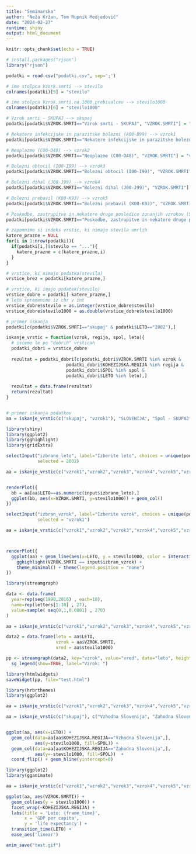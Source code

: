 ```yaml
---
title: "Seminarska"
author: "Neža Kržan, Tom Rupnik Medjedovič"
date: "2024-02-27"
runtime: shiny
output: html_document
---
```


```r
knitr::opts_chunk$set(echo = TRUE)

# install.packages("rjson")
library("rjson")
```

```r
podatki = read.csv("podatki.csv", sep=';')

# ime stolpca Vzork.smrti --> stevilo
colnames(podatki)[5] = "stevilo"

# ime stolpca Vzrok.smrti.na.1000.prebivalcev --> stevilo1000
colnames(podatki)[6] = "stevilo1000"

# Vzrok smrti - SKUPAJ --> skupaj
podatki[podatki$VZROK.SMRTI=="Vzrok smrti - SKUPAJ", "VZROK.SMRTI"] = "skupaj"

# Nekatere infekcijske in parazitske bolezni (A00-B99) --> vzrok1
podatki[podatki$VZROK.SMRTI=="Nekatere infekcijske in parazitske bolezni (A00-B99)", "VZROK.SMRTI"] = "vzrok1"

# Neoplazme (C00-D48) --> vzrok2
podatki[podatki$VZROK.SMRTI=="Neoplazme (C00-D48)", "VZROK.SMRTI"] = "vzrok2"

# Bolezni obtocil (I00-I99) --> vzrok3
podatki[podatki$VZROK.SMRTI=="Bolezni obtocil (I00-I99)", "VZROK.SMRTI"] = "vzrok3"

# Bolezni dihal (J00-J99) --> vzrok4
podatki[podatki$VZROK.SMRTI=="Bolezni dihal (J00-J99)", "VZROK.SMRTI"] = "vzrok4"

# Bolezni prebavil (K00-K93) --> vzrok5
podatki[podatki$VZROK.SMRTI=="Bolezni prebavil (K00-K93)", "VZROK.SMRTI"] = "vzrok5"

# Poskodbe, zastrupitve in nekatere druge posledice zunanjih vzrokov (S00-T98) --> vzrok6
podatki[podatki$VZROK.SMRTI=="Poskodbe, zastrupitve in nekatere druge posledice zunanjih vzrokov (S00-T98)", "VZROK.SMRTI"] = "vzrok6"
```

```r
# zapomnimo si indeks vrstic, ki nimajo stevila umrlih
katere_prazne = NULL
for(i in 1:nrow(podatki)){
  if(podatki[i,]$stevilo == "..."){
    katere_prazne = c(katere_prazne,i)
  }
}

# vrstice, ki nimajo podatka(stevila)
vrstice_brez = podatki[katere_prazne,]

# vrstice, ki imajo podatek(stevilo)
vrstice_dobre = podatki[-katere_prazne,]
# leto spremenimo iz chr v int
vrstice_dobre$stevilo = as.integer(vrstice_dobre$stevilo)
vrstice_dobre$stevilo1000 = as.double(vrstice_dobre$stevilo1000)
```


```r
# primer iskanja
podatki[c(podatki$VZROK.SMRTI=="skupaj" & podatki$LETO=="2002"),]
```

```r
iskanje_vrstic = function(vzrok, regija, spol, leto){
  # iscemo le po "dobrih" vrsticah
  podatki_dobri = vrstice_dobre
  
  rezultat = podatki_dobri[c(podatki_dobri$VZROK.SMRTI %in% vzrok &
                       podatki_dobri$KOHEZIJSKA.REGIJA %in% regija &
                       podatki_dobri$SPOL %in% spol &
                       podatki_dobri$LETO %in% leto),]
  
  rezultat = data.frame(rezultat)
  return(rezultat)
}


# primer iskanja podatkov
aa = iskanje_vrstic(c("skupaj", "vzrok1"), "SLOVENIJA", "Spol - SKUPAJ", c(2002:2022))
```

```r
library(shiny)
library(ggplot2)
library(gghighlight)
library(gridExtra)

selectInput("izbrano_leto", label="Izberite leto", choices = unique(podatki$LETO),
            selected = 2002)

aa = iskanje_vrstic(c("vzrok1","vzrok2","vzrok3","vzrok4","vzrok5","vzrok6"), "SLOVENIJA", "Spol - SKUPAJ", c(2002:2022))


renderPlot({
  bb = aa[aa$LETO==as.numeric(input$izbrano_leto),]
  ggplot(bb, aes(x=VZROK.SMRTI, y=stevilo1000)) + geom_col()
})
```

```r
selectInput("izbran_vzrok", label="Izberite vzrok", choices = unique(podatki$VZROK.SMRTI)[2:7],
            selected = "vzrok1")

aa = iskanje_vrstic(c("vzrok1","vzrok2","vzrok3","vzrok4","vzrok5","vzrok6"), c("Vzhodna Slovenija", "Zahodna Slovenija"), "Spol - SKUPAJ", c(2002:2022))



renderPlot({
  ggplot(aa) + geom_line(aes(x=LETO, y = stevilo1000, color = interaction(VZROK.SMRTI, KOHEZIJSKA.REGIJA),group = interaction(VZROK.SMRTI, KOHEZIJSKA.REGIJA))) +
    gghighlight(VZROK.SMRTI == input$izbran_vzrok) +
    theme_minimal() + theme(legend.position = "none") 
})
```


```r
library(streamgraph)

data <- data.frame(
  year=rep(seq(1990,2016) , each=10),
  name=rep(letters[1:10] , 27),
  value=sample( seq(0,1,0.0001) , 270)
)

aa = iskanje_vrstic(c("vzrok1","vzrok2","vzrok3","vzrok4","vzrok5","vzrok6"), "SLOVENIJA", "Spol - SKUPAJ", c(2002:2022))

data2 = data.frame(leto = aa$LETO,
                   vzrok = aa$VZROK.SMRTI,
                   vred = aa$stevilo1000)

pp <- streamgraph(data2, key="vzrok", value="vred", date="leto", height="300px", width="1000px") %>%
  sg_legend(show=TRUE, label="Vzrok: ")

library(htmlwidgets)
saveWidget(pp, file="test.html")
```

```r
library(hrbrthemes)
library(ggplot2)

aa = iskanje_vrstic(c("vzrok1","vzrok2","vzrok3","vzrok4","vzrok5","vzrok6"), c("Vzhodna Slovenija", "Zahodna Slovenija"), c("Moski", "Zenski"), c(2002:2022))

aa = iskanje_vrstic(c("skupaj"), c("Vzhodna Slovenija", "Zahodna Slovenija"), c("Moski", "zenske"), c(2002:2022))


ggplot(aa, aes(x=LETO)) +
  geom_col(data=aa[aa$KOHEZIJSKA.REGIJA=="Vzhodna Slovenija",],
           aes(y=stevilo1000, fill=SPOL)) +
  geom_col(data=aa[aa$KOHEZIJSKA.REGIJA=="Zahodna Slovenija",],
           aes(y=-stevilo1000, fill=SPOL))  +
  coord_flip() + geom_hline(yintercept=0)

```

```r
library(ggplot2)
library(gganimate)

aa = iskanje_vrstic(c("vzrok1","vzrok2","vzrok3","vzrok4","vzrok5","vzrok6"), c("Vzhodna Slovenija", "Zahodna Slovenija"), c("Moski", "Zenski"), c(2002:2022))

ggplot(aa, aes(VZROK.SMRTI)) +
  geom_col(aes(y = stevilo1000)) +
  facet_wrap(~KOHEZIJSKA.REGIJA) +
  labs(title = 'Leto: {frame_time}', 
       x = 'GDP per capita', 
       y = 'life expectancy') +
  transition_time(LETO) +
  ease_aes('linear')

anim_save("test.gif")
```

